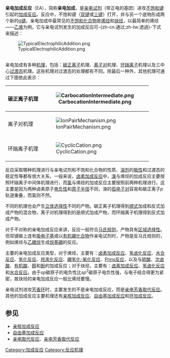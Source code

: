 {{NoteTA|G1=Chemistry}}
'''亲电加成反应'''（EA），简称'''亲电加成'''，是[[亲电试剂|亲电试剂]]（带正电的基团）进攻[[不饱和键|不饱和键]]引起的[[加成反应|加成反应]]。反应中，不饱和键（[[双键|双键]]或[[三键|三键]]）打开，并与另一个底物形成两个新的[[σ键|σ键]]。亲电加成中最常见的[[不饱和化合物|不饱和化合物]]是[[烯烃|烯烃]]和[[炔烃|炔烃]]，以最简单的烯烃——[[乙烯|乙烯]]为例，它与亲电试剂发生的加成反应可-{zh-cn:通过;zh-tw:透過}-下式来描述：

[[File:TypicalElectrophilicAddition.png|center]]

<br />
亲电加成有多种[[机理|机理]]，包括：[[碳正离子|碳正离子]]机理、[[离子对|离子对]]机理、[[环鎓离子|环鎓离子]]机理以及三中心[[过渡态|过渡态]]机理。这些机理对过渡态的处理都有不同。除最后一种外，其他机理可通过下图依此表示：

{|class="wikitable" align="center" style="text-align:center"
|-
!碳正离子机理
|[[File:CarbocationIntermediate.png|center]]
|-
!离子对机理
|[[File:IonPairMechanism.png|center]]
|-
!环鎓离子机理
|[[File:CyclicCation.png|center]]
|}

反应采取哪种机理进行与亲电试剂和不饱和化合物的性质、[[溶剂|溶剂]]的[[极性|极性]]和过渡态的稳定性等都有很大关系，一般来说，[[卤素加成反应|卤素加成反应]]中，[[溴|溴]]与烯烃的加成反应主要按照环鎓离子中间体机理进行，而[[氯|氯]]与烯烃的加成反应主要按照前两种机理进行。这主要是因为两种卤素原子[[电负性|电负性]]和[[原子半径|原子半径]]不同，溴的[[孤电子对|孤电子对]]容易和碳正离子''p''轨道重叠，而氯则不然。

不同的机理也会产生[[立体选择性|立体选择性]]不同的产物。碳正离子机理得到[[顺式|顺式]]加成和反式加成产物的混合物，离子对机理得到的是顺式加成产物，而环鎓离子机理得到反式加成产物。

对于不对称的亲电加成反应来讲，反应一般符合[[马氏规则|马氏规则]]，产物具有[[区域选择性|区域选择性]]。但双键碳上连有[[吸电子基|吸电子基]]或以[[有机硼化合物|有机硼化合物]]作亲电试剂时，产物是反马氏规则的，例如烯烃与[[乙硼烷|乙硼烷]]生成[[烷基硼|烷基硼]]的反应。

主要的亲电加成反应类型，对于烯烃，主要有：[[卤素加成反应|卤素加成反应]]、[[氢卤化反应|氢卤化反应]]、[[水合反应|水合反应]]、[[氢化反应|氢化反应]]、[[羟汞化反应|羟汞化反应]]、[[硼氢化-氧化反应|硼氢化-氧化反应]]、[[Prins反应|Prins反应]]，以及与[[硫酸|硫酸]]、[[次卤酸|次卤酸]]、[[有机酸|有机酸]]、[[醇|醇]]和[[酚|酚]]的加成反应；对于炔烃，主要有：[[卤素加成反应|卤素加成反应]]、[[氢卤化反应|氢卤化反应]]和[[水合反应|水合反应]]。由于''sp''碳原子的电负性比''sp''<sup>2</sup>碳原子电负性强，与电子结合得更为紧密，故炔烃的亲电加成反应一般比烯烃要慢。

亲电试剂进攻[[芳香环|芳香环]]时，主要发生的不是亲电加成反应，而是[[亲电芳香取代反应|亲电芳香取代反应]]。其他的加成反应主要机理还有[[亲核加成反应|亲核加成反应]]、[[自由基加成反应|自由基加成反应]]和[[环加成反应|环加成反应]]。

==参见==
*[[亲核加成反应|亲核加成反应]]
*[[自由基加成反应|自由基加成反应]]
*[[亲电取代反应|亲电取代反应]]、[[亲电芳香取代反应|亲电芳香取代反应]]

{{反应机理}}
{{Authority control}}
[[Category:加成反应|Category:加成反应]]
[[Category:反应机理|Category:反应机理]]